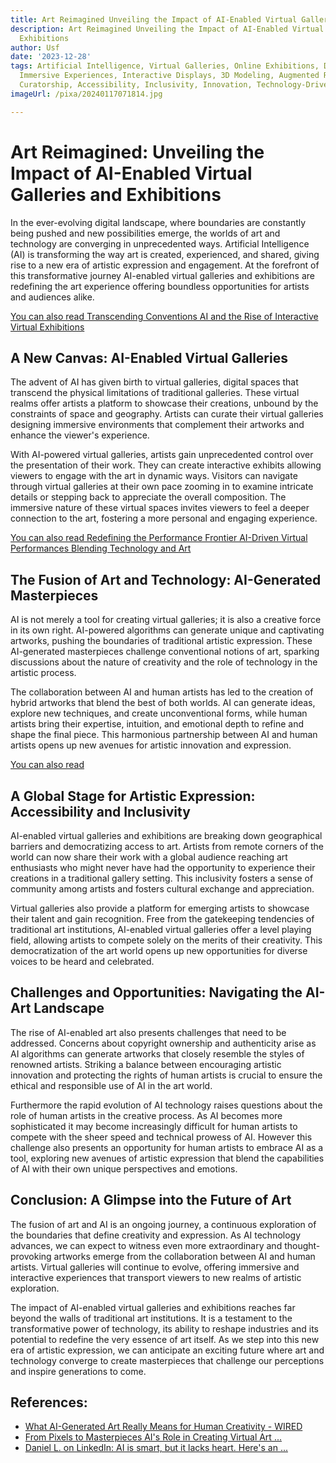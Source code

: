 ```yaml
---
title: Art Reimagined Unveiling the Impact of AI-Enabled Virtual Galleries and Exhibitions
description: Art Reimagined Unveiling the Impact of AI-Enabled Virtual Galleries and
  Exhibitions
author: Usf
date: '2023-12-28'
tags: Artificial Intelligence, Virtual Galleries, Online Exhibitions, Digital Art,
  Immersive Experiences, Interactive Displays, 3D Modeling, Augmented Reality, Digital
  Curatorship, Accessibility, Inclusivity, Innovation, Technology-Driven Art
imageUrl: /pixa/20240117071814.jpg

---
```

# Art Reimagined:  Unveiling the Impact of AI-Enabled Virtual Galleries  and Exhibitions

In the  ever-evolving digital landscape,  where boundaries  are constantly  being pushed and new possibilities emerge, the worlds of art and technology  are converging in unprecedented  ways. Artificial Intelligence  (AI) is transforming the way art is created, experienced, and shared, giving rise to a new era of artistic expression and engagement. At the forefront of this transformative  journey AI-enabled virtual galleries and exhibitions are redefining the art experience offering boundless opportunities for artists and audiences alike.

[You can also read Transcending Conventions AI and the Rise of Interactive Virtual  Exhibitions](Transcending%20Conventions%20AI%20and%20the%20Rise%20of%20Interactive%20Virtual%20Exhibitions)


## A New Canvas: AI-Enabled Virtual Galleries

The advent of AI has given birth to virtual galleries, digital spaces that transcend the physical limitations  of traditional galleries. These virtual realms  offer artists a platform to showcase their creations, unbound by the constraints of space and  geography. Artists can curate their virtual galleries designing immersive environments  that complement their artworks and enhance the viewer's experience.

With AI-powered virtual galleries, artists gain unprecedented control  over the presentation  of their work. They can create interactive exhibits allowing viewers to engage with the art in dynamic ways. Visitors can navigate through virtual galleries at their own pace zooming in to examine intricate details or stepping back to appreciate the overall composition. The immersive nature of these virtual spaces invites viewers to feel a deeper connection  to the art, fostering a more  personal and engaging experience.

[You can also read Redefining the Performance Frontier AI-Driven Virtual Performances Blending Technology and Art](Redefining%20the%20Performance%20Frontier%20AI-Driven%20Virtual%20Performances%20Blending%20Technology%20and%20Art)


## The Fusion of Art and Technology: AI-Generated Masterpieces

AI is not merely a  tool for creating virtual galleries; it is also a creative force in its own  right. AI-powered algorithms can generate unique and  captivating  artworks, pushing the boundaries of traditional artistic expression. These AI-generated masterpieces challenge conventional notions  of  art, sparking  discussions  about the nature  of creativity  and the role of technology in the artistic process.

The collaboration  between AI and  human artists has  led to the creation of hybrid artworks that blend the best of both worlds. AI  can generate ideas, explore new techniques,  and create unconventional forms, while human  artists bring their expertise, intuition, and emotional depth to refine and shape the final piece. This  harmonious  partnership between  AI and human artists opens up new avenues for artistic innovation and expression.

[You can also read ]()


##  A Global Stage for  Artistic Expression: Accessibility and Inclusivity

AI-enabled  virtual galleries and exhibitions are breaking down geographical barriers and democratizing access to art. Artists from remote corners of the world can now share their work with a global audience reaching art enthusiasts who might never have had  the opportunity  to experience  their creations in a traditional gallery setting. This inclusivity fosters a sense of community among  artists and fosters cultural  exchange and appreciation.

Virtual galleries also provide a platform for emerging artists to showcase their talent and gain  recognition. Free from the gatekeeping tendencies of traditional art institutions,  AI-enabled virtual galleries offer  a level playing field, allowing artists to compete solely  on the merits of their creativity. This democratization of the  art world opens  up new opportunities for diverse voices to  be heard and celebrated.

## Challenges and Opportunities:  Navigating the AI-Art Landscape

The rise of AI-enabled art also presents challenges that need to be addressed.  Concerns about copyright  ownership and  authenticity arise as AI algorithms can generate artworks that closely resemble the styles of renowned artists. Striking a balance between encouraging artistic innovation  and protecting the rights of human artists is  crucial to ensure the ethical and responsible use of AI in the art  world.

Furthermore the rapid  evolution of AI technology raises questions about  the role of human artists in the creative process. As AI becomes more sophisticated  it may become increasingly difficult for human  artists to compete with the sheer speed  and technical prowess of AI. However this challenge also presents an opportunity for human artists to embrace AI as a  tool, exploring new avenues of artistic expression that blend  the capabilities of AI with their own unique perspectives  and  emotions.

## Conclusion: A Glimpse into the Future of Art

The  fusion of art  and AI is an ongoing journey, a continuous exploration of the boundaries that define creativity and expression. As AI technology advances, we can expect to witness even more extraordinary and thought-provoking artworks  emerge from  the collaboration between AI and human artists. Virtual galleries will continue to evolve, offering immersive and interactive experiences that transport viewers to new realms of artistic exploration.

The impact  of AI-enabled virtual galleries and exhibitions reaches far beyond the walls of traditional art  institutions. It is a testament to the transformative  power of technology,  its ability to reshape industries and its potential to redefine the very essence of  art itself. As we step  into this new era of artistic expression, we can anticipate an exciting  future where art and technology  converge to create masterpieces that challenge our perceptions and inspire generations to come.

## References:
- [What AI-Generated Art Really Means for Human Creativity - WIRED](https://www.wired.com/story/picture-limitless-creativity-ai-image-generators/)
- [From Pixels to Masterpieces AI's Role in Creating Virtual Art ...](http://autovirtuoso.com/blog/from%20pixels%20to%20masterpieces%20ai's%20role%20in%20creating%20virtual%20art%20exhibitions)
- [Daniel L. on LinkedIn: AI is smart, but it lacks heart. Here's an ...](https://www.linkedin.com/posts/daniellozovsky_ai-is-smart-but-it-lacks-heart-heres-activity-7134692411988967424-UIEp)

